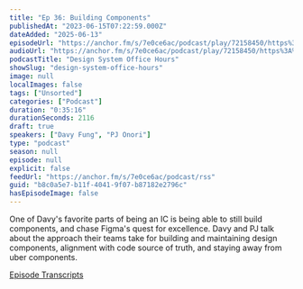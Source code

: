 ```yaml
---
title: "Ep 36: Building Components"
publishedAt: "2023-06-15T07:22:59.000Z"
dateAdded: "2025-06-13"
episodeUrl: "https://anchor.fm/s/7e0ce6ac/podcast/play/72158450/https%3A%2F%2Fd3ctxlq1ktw2nl.cloudfront.net%2Fstaging%2F2023-5-15%2F54e6baa9-0147-a739-f653-6ab5be727743.mp3"
audioUrl: "https://anchor.fm/s/7e0ce6ac/podcast/play/72158450/https%3A%2F%2Fd3ctxlq1ktw2nl.cloudfront.net%2Fstaging%2F2023-5-15%2F54e6baa9-0147-a739-f653-6ab5be727743.mp3"
podcastTitle: "Design System Office Hours"
showSlug: "design-system-office-hours"
image: null
localImages: false
tags: ["Unsorted"]
categories: ["Podcast"]
duration: "0:35:16"
durationSeconds: 2116
draft: true
speakers: ["Davy Fung", "PJ Onori"]
type: "podcast"
season: null
episode: null
explicit: false
feedUrl: "https://anchor.fm/s/7e0ce6ac/podcast/rss"
guid: "b8c0a5e7-b11f-4041-9f07-b87182e2796c"
hasEpisodeImage: false
---
```

One of Davy's favorite parts of being an IC is being able to still build components, and chase Figma's quest for excellence. Davy and PJ talk about the approach their teams take for building and maintaining design components, alignment with code source of truth, and staying away from uber components.

[⁠Episode Transcripts⁠](https://docs.google.com/document/d/1eBPOj7pQJBKCsc4uWlMM1XwwfTOLiK7Av_qEbwu2F_M/edit?usp=sharing)
